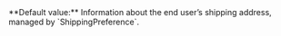   

  
<ParamField body="Shipping" type="object" >   
**Default value:**     
Information about the end user’s shipping address, managed by `ShippingPreference`.   

<Expandable title="properties"><FirstName />  
<LastName />  
<Address1 />  
  

</Expandable> 
</ParamField>